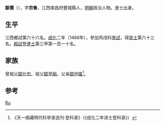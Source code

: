 {{Otheruses|other=名为邹儒的其他人物|邹儒}}

'''鄒儒'''（{{bd|1427年||？}}），字'''宗魯'''，江西南昌府豐城縣人，[[明朝|明朝]]政治人物。進士出身。

== 生平 ==
江西鄉試第六十六名。[[成化|成化]]二年（1466年），參加丙戌科[[會試|會試]]，得[[貢士|貢士]]第六十三名。[[殿試|殿試]]登[[進士|進士]]第三甲第一百一十名。

== 家族 ==
曾祖父[[鄒仕宏|鄒仕宏]]。祖父[[鄒至剛|鄒至剛]]。父亲[[鄒世隆|鄒世隆]]<ref>《天一阁藏明代科举录选刊·登科录》（《成化二年进士登科录》）</ref>。

== 参考 ==
{{reflist}}

{{成化二年丙戌科殿試金榜}}

{{Authority control}}

{{DEFAULTSORT:Zou邹}}
[[Category:邹姓|Ru]]


{{明朝人物小作品}}